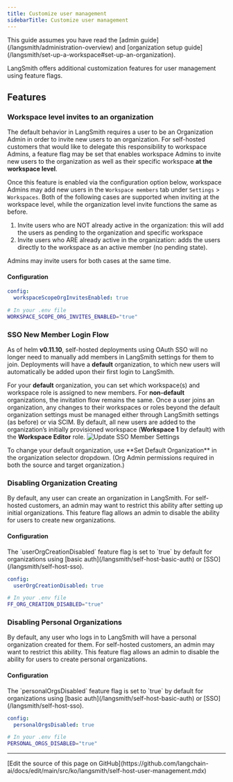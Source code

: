 ```yaml
---
title: Customize user management
sidebarTitle: Customize user management
---
```


<Note>
This guide assumes you have read the [admin guide](/langsmith/administration-overview) and [organization setup guide](/langsmith/set-up-a-workspace#set-up-an-organization).
</Note>

LangSmith offers additional customization features for user management using feature flags.

## Features

### Workspace level invites to an organization

The default behavior in LangSmith requires a user to be an Organization Admin in order to invite new users to an organization. For self-hosted customers that would like to delegate this responsibility to workspace Admins, a feature flag may be set that enables workspace Admins to invite new users to the organization as well as their specific workspace **at the workspace level**.

Once this feature is enabled via the configuration option below, workspace Admins may add new users in the `Workspace members` tab under `Settings` > `Workspaces`. Both of the following cases are supported when inviting at the workspace level, while the organization level invite functions the same as before.

1. Invite users who are NOT already active in the organization: this will add the users as pending to the organization and specific workspace
2. Invite users who ARE already active in the organization: adds the users directly to the workspace as an active member (no pending state).

Admins may invite users for both cases at the same time.

#### Configuration

<CodeGroup>

```yaml Helm
config:
  workspaceScopeOrgInvitesEnabled: true
```

```bash Docker
# In your .env file
WORKSPACE_SCOPE_ORG_INVITES_ENABLED="true"
```

</CodeGroup>

### SSO New Member Login Flow

As of helm **v0.11.10**, self-hosted deployments using OAuth SSO will no longer need to manually add members in LangSmith settings for them to join. Deployments will have a <b>default</b> organization, to which new users will automatically be added upon their first login to LangSmith.

For your **default** organization, you can set which workspace(s) and workspace role is assigned to new members. For **non-default** organizations, the invitation flow remains the same.
Once a user joins an organization, any changes to their workspaces or roles beyond the default organization settings must be managed either through LangSmith settings (as before) or via SCIM.
<Note>
By default, all new users are added to the organization’s initially provisioned workspace (**Workspace 1** by default) with the **Workspace Editor** role.
</Note>
![Update SSO Member Settings](/langsmith/images/sso-member-settings-update.png)

<Note>
To change your default organization, use **Set Default Organization** in the organization selector dropdown. (Org Admin permissions required in both the source and target organization.)
</Note>


### Disabling Organization Creating

By default, any user can create an organization in LangSmith. For self-hosted customers, an admin may want to restrict this ability after setting up initial organizations. This feature flag allows an admin to disable the ability for users to create new organizations.


#### Configuration

<Note>
The `userOrgCreationDisabled` feature flag is set to `true` by default for organizations using [basic auth](/langsmith/self-host-basic-auth) or [SSO](/langsmith/self-host-sso).
</Note>
<CodeGroup>

```yaml Helm
config:
  userOrgCreationDisabled: true
```

```bash Docker
# In your .env file
FF_ORG_CREATION_DISABLED="true"
```

</CodeGroup>

### Disabling Personal Organizations

By default, any user who logs in to LangSmith will have a personal organization created for them. For self-hosted customers, an admin may want to restrict this ability. This feature flag allows an admin to disable the ability for users to create personal organizations.

#### Configuration

<Note>
The `personalOrgsDisabled` feature flag is set to `true` by default for organizations using [basic auth](/langsmith/self-host-basic-auth) or [SSO](/langsmith/self-host-sso).
</Note>

<CodeGroup>

```yaml Helm
config:
  personalOrgsDisabled: true
```

```bash Docker
# In your .env file
PERSONAL_ORGS_DISABLED="true"
```

</CodeGroup>

---

<Callout icon="pen-to-square" iconType="regular">
  [Edit the source of this page on GitHub](https://github.com/langchain-ai/docs/edit/main/src/ko/langsmith/self-host-user-management.mdx)
</Callout>
